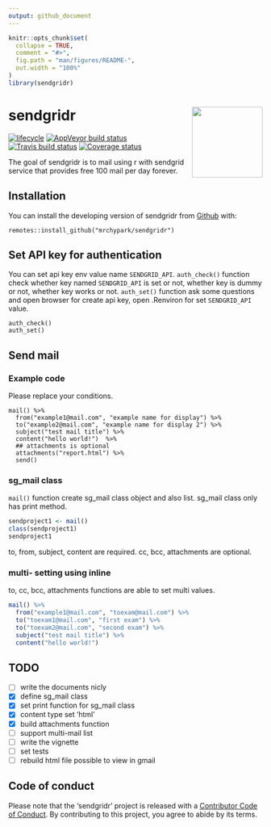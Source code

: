 ```yaml
---
output: github_document
---
```


<!-- README.md is generated from README.Rmd. Please edit that file -->

```r
knitr::opts_chunk$set(
  collapse = TRUE,
  comment = "#>",
  fig.path = "man/figures/README-",
  out.width = "100%"
)
library(sendgridr)
```

# sendgridr <img src="man/figures/logo.png" align="right" height=140/>

[![lifecycle](https://img.shields.io/badge/lifecycle-experimental-orange.svg)](https://www.tidyverse.org/lifecycle/#experimental)
[![AppVeyor build status](https://ci.appveyor.com/api/projects/status/github/mrchypark/sendgridr?branch=master&svg=true)](https://ci.appveyor.com/project/mrchypark/sendgridr)
[![Travis build status](https://travis-ci.org/mrchypark/sendgridr.svg?branch=master)](https://travis-ci.org/mrchypark/sendgridr)
[![Coverage status](https://codecov.io/gh/mrchypark/sendgridr/branch/master/graph/badge.svg)](https://codecov.io/github/mrchypark/sendgridr?branch=master)

The goal of sendgridr is to mail using r with sendgrid service that provides free 100 mail per day forever.

## Installation

You can install the developing version of sendgridr from [Github](https://github.com/mrchypark/sendgridr) with:

```
remotes::install_github("mrchypark/sendgridr")
```

## Set API key for authentication

You can set api key env value name `SENDGRID_API`. `auth_check()` function check whether key named `SENDGRID_API` is set or not, whether key is dummy or not, whether key works or not. `auth_set()` function ask some questions and open browser for create api key, open .Renviron for set `SENDGRID_API` value.

```
auth_check()
auth_set()
```

## Send mail

### Example code

Please replace your conditions.

```
mail() %>% 
  from("example1@mail.com", "example name for display") %>% 
  to("example2@mail.com", "example name for display 2") %>% 
  subject("test mail title") %>% 
  content("hello world!")  %>% 
  ## attachments is optional
  attachments("report.html") %>% 
  send()
```

### sg_mail class

`mail()` function create sg_mail class object and also list.
sg_mail class only has print method.

```r
sendproject1 <- mail()
class(sendproject1)
sendproject1
```

to, from, subject, content are required. cc, bcc, attachments are optional.

### multi- setting using inline

to, cc, bcc, attachments functions are able to set multi values.

```r
mail() %>% 
  from("example1@mail.com", "toexam@mail.com") %>% 
  to("toexam1@mail.com", "first exam") %>% 
  to("toexam2@mail.com", "second exam") %>% 
  subject("test mail title") %>% 
  content("hello world!")
```


## TODO

- [ ] write the documents nicly
- [x] define sg_mail class
- [x] set print function for sg_mail class
- [x] content type set 'html'
- [x] build attachments function
- [ ] support multi-mail list
- [ ] write the vignette
- [ ] set tests
- [ ] rebuild html file possible to view in gmail

## Code of conduct

Please note that the 'sendgridr' project is released with a [Contributor Code of Conduct](CODE_OF_CONDUCT.md). By contributing to this project, you agree to abide by its terms.
